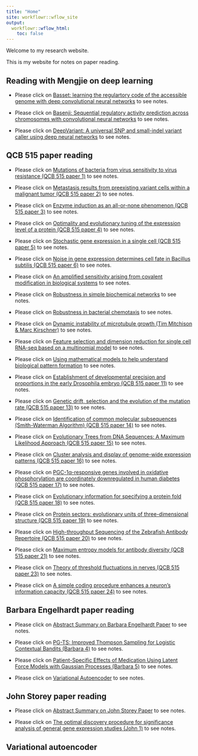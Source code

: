```yaml
---
title: "Home"
site: workflowr::wflow_site
output:
  workflowr::wflow_html:
    toc: false
---
```


Welcome to my research website.

This is my website for notes on paper reading. 



## Reading with Mengjie on deep learning

* Please click on [Basset: learning the regulartory code of the accessible genome with deep convolutional neural networks](basset.html) to see notes.

* Please click on [Basenji: Sequential regulatory activity prediction across chromosomes with convolutional neural networks](basenji.html) to see notes.

* Please click on [DeepVariant: A universal SNP and small-indel variant caller using deep neural networks](DeepVariant.html) to see notes.



## QCB 515 paper reading

* Please click on [Mutations of bacteria from virus sensitivity to virus resistance (QCB 515 paper 1)](bacteria-mutation.html) to see notes.

* Please click on [Metastasis results from preexisting variant cells within a malignant tumor (QCB 515 paper 2)](metastasis-results.html) to see notes.

* Please click on [Enzyme induction as an all-or-none phenomenon (QCB 515 paper 3)](induction.html) to see notes.

* Please click on [Optimality and evolutionary tuning of the expression level of a protein (QCB 515 paper 4)](optimality.html) to see notes.

* Please click on [Stochastic gene expression in a single cell (QCB 515 paper 5)](stochastic.html) to see notes.

* Please click on [Noise in gene expression determines cell fate in Bacillus subtilis (QCB 515 paper 6)](noise-fate.html) to see notes.

* Please click on [An amplified sensitivity arising from covalent modification in biological systems](ultrasensitivity.html) to see notes.

* Please click on [Robustness in simple biochemical networks](robustness.html) to see notes.

* Please click on [Robustness in bacterial chemotaxis](robustness2.html) to see notes.

* Please click on [Dynamic instability of microtubule growth (Tim Mitchison & Marc Kirschner)](microtubules.html) to see notes. 

* Please click on [Feature selection and dimension reduction for single cell RNA-seq based on a multinomial model](glm-pca-rnaseq.html) to see notes. 

* Please click on [Using mathematical models to help understand biological pattern formation](turing-model.html) to see notes.

* Please click on [Establishment of developmental precision and proportions in the early Drosophila embryo (QCB 515 paper 11)](QCBpaper11.html) to see notes.

* Please click on [Genetic drift, selection and the evolution of the mutation rate (QCB 515 paper 13)](QCBpaper13.html) to see notes.

* Please click on [Identification of common molecular subsequences (Smith-Waterman Algorithm) (QCB 515 paper 14)](QCBpaper14.html) to see notes.

* Please click on [Evolutionary Trees from DNA Sequences: A Maximum Likelihood Approach (QCB 515 paper 15)](QCBpaper15.html) to see notes.

* Please click on [Cluster analysis and display of genome-wide expression patterns (QCB 515 paper 16)](QCBpaper16.html) to see notes. 

* Please click on [PGC-1α-responsive genes involved in oxidative phosphorylation are coordinately downregulated in human diabetes (QCB 515 paper 17)](QCBpaper17.html) to see notes.

* Please click on [Evolutionary information for specifying a protein fold (QCB 515 paper 18)](QCBpaper18.html) to see notes. 

* Please click on [Protein sectors: evolutionary units of three-dimensional structure (QCB 515 paper 19)](QCBpaper19.html) to see notes.

* Please click on [High-throughput Sequencing of the Zebrafish Antibody Repertoire (QCB 515 paper 20)](QCBpaper20.html) to see notes.

* Please click on [Maximum entropy models for antibody diversity (QCB 515 paper 21)](QCBpaper21.html) to see notes.

* Please click on [Theory of threshold fluctuations in nerves (QCB 515 paper 23)](QCBpaper23.html) to see notes.

* Please click on [A simple coding procedure enhances a neuron's information capacity (QCB 515 paper 24)](QCBpaper24.html) to see notes. 


## Barbara Engelhardt paper reading

* Please click on [Abstract Summary on Barbara Engelhardt Paper](abstract-barbara.html) to see notes.

* Please click on [PG-TS: Improved Thompson Sampling for Logistic Contextual Bandits (Barbara 4)](barbara4.html) to see notes.

* Please click on [Patient-Specific Effects of Medication Using Latent Force Models with Gaussian Processes (Barbara 5)](barbara5.html) to see notes. 

* Please click on [Variational Autoencoder](variational-autoencoder.html) to see notes. 









## John Storey paper reading

* Please click on [Abstract Summary on John Storey Paper](abstract-John.html) to see notes.

* Please click on [The optimal discovery procedure for significance analysis of general gene expression studies (John 1)](john1.html) to see notes.



## Variational autoencoder












